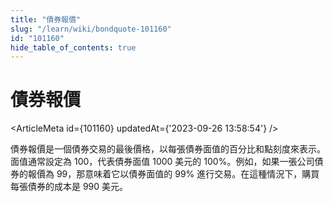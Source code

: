```yaml
---
title: "債券報價"
slug: "/learn/wiki/bondquote-101160"
id: "101160"
hide_table_of_contents: true
---
```



# 債券報價

<ArticleMeta id={101160} updatedAt={'2023-09-26 13:58:54'} />
<div className='border-solid border-b border-t-0 my-4 border-[var(--ifm-color-gray-300)]' />

債券報價是一個債券交易的最後價格，以每張債券面值的百分比和點刻度來表示。面值通常設定為 100，代表債券面值 1000 美元的 100%。例如，如果一張公司債券的報價為 99，那意味着它以債券面值的 99% 進行交易。在這種情況下，購買每張債券的成本是 990 美元。
